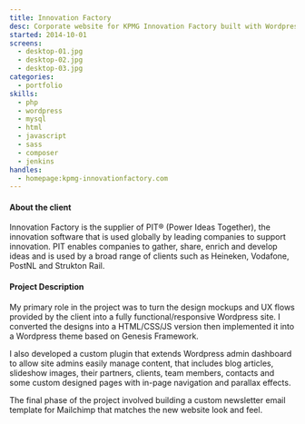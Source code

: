 ```yaml
---
title: Innovation Factory
desc: Corporate website for KPMG Innovation Factory built with Wordpress CMS.
started: 2014-10-01
screens:
  - desktop-01.jpg
  - desktop-02.jpg
  - desktop-03.jpg
categories:
  - portfolio
skills:
  - php
  - wordpress
  - mysql
  - html
  - javascript
  - sass
  - composer
  - jenkins
handles:
  - homepage:kpmg-innovationfactory.com
---
```

#### About the client

Innovation Factory is the supplier of PIT® (Power Ideas Together), the innovation software that is used globally by leading companies to
support innovation. PIT enables companies to gather, share, enrich and develop ideas and is used
by a broad range of clients such as Heineken, Vodafone, PostNL and Strukton Rail.

#### Project Description

My primary role in the project was to turn the design mockups and UX flows provided by the client into a fully functional/responsive Wordpress site.
I converted the designs into a HTML/CSS/JS version then implemented it into a Wordpress theme based on Genesis Framework.

I also developed a custom plugin that extends Wordpress admin dashboard to allow site admins easily
manage content, that includes blog articles, slideshow images, their partners, clients,
team members, contacts and some custom designed pages with in-page navigation and parallax effects.

The final phase of the project involved building a custom newsletter email template for Mailchimp that matches the new website look and feel.
